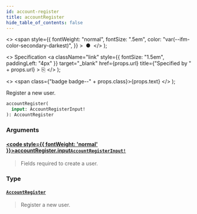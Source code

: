 ```yaml
---
id: account-register
title: accountRegister
hide_table_of_contents: false
---
```


  <>
    <span
      style={{
        fontWeight: "normal",
        fontSize: ".5em",
        color: "var(--ifm-color-secondary-darkest)",
      }}
    >
      &nbsp;●&nbsp;
    </span>
  </>
);

  <>
    Specification
    <a
      className="link"
      style={{ fontSize: "1.5em", paddingLeft: "4px" }}
      target="\_blank"
      href={props.url}
      title={"Specified by " + props.url}
    >
      ⎘
    </a>
  </>
);

  <>
    <span class={"badge badge--" + props.class}>{props.text}</span>
  </>
);

Register a new user.

```graphql
accountRegister(
  input: AccountRegisterInput!
): AccountRegister
```

### Arguments

#### [<code style={{ fontWeight: 'normal' }}>accountRegister.<b>input</b></code>](#)<Bullet />[`AccountRegisterInput!`](../../../developer/api-reference/inputs/account-register-input) <Badge class="secondary" text="non-null"/> <Badge class="secondary" text="input"/>

> Fields required to create a user.

### Type

#### [`AccountRegister`](../../../developer/api-reference/objects/account-register) <Badge class="secondary" text="object"/>

> Register a new user.
